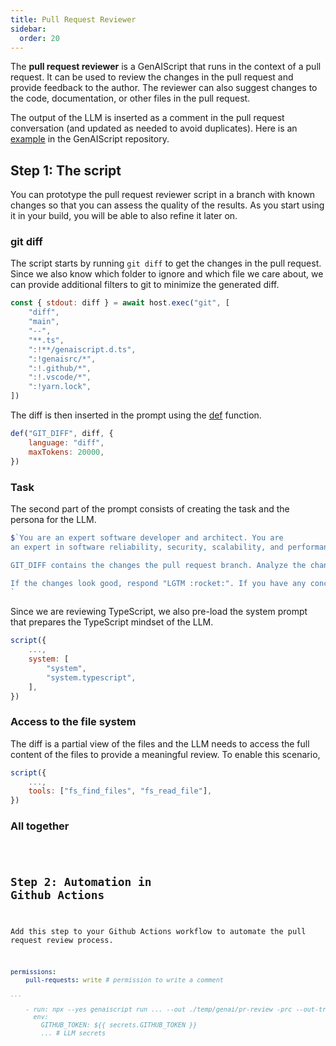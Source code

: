 ```yaml
---
title: Pull Request Reviewer
sidebar:
  order: 20
---
```


The **pull request reviewer** is a GenAIScript that runs in the context of a pull request. 
It can be used to review the changes in the pull request and provide feedback to the author. 
The reviewer can also suggest changes to the code, documentation, or other files in the pull request.

The output of the LLM is inserted as a comment in the pull request conversation 
(and updated as needed to avoid duplicates). 
Here is an [example](https://github.com/microsoft/genaiscript/pull/504#issuecomment-2145273728) in the GenAIScript repository.

## Step 1: The script

You can prototype the pull request reviewer script in a branch with known changes so that you can assess
the quality of the results. As you start using it in your build, you will be able to also refine it later on.

### git diff

The script starts by running `git diff` to get the changes in the pull request. Since we also know which folder
to ignore and which file we care about, we can provide additional filters to git to minimize the generated diff.

```js
const { stdout: diff } = await host.exec("git", [
    "diff",
    "main",
    "--",
    "**.ts",
    ":!**/genaiscript.d.ts",
    ":!genaisrc/*",
    ":!.github/*",
    ":!.vscode/*",
    ":!yarn.lock",
])
```

The diff is then inserted in the prompt using the [def](/genaiscript/reference/scripts/context) function.

```js
def("GIT_DIFF", diff, {
    language: "diff",
    maxTokens: 20000,
})
```

### Task

The second part of the prompt consists of creating the task and the persona for the LLM.

```js
$`You are an expert software developer and architect. You are
an expert in software reliability, security, scalability, and performance.

GIT_DIFF contains the changes the pull request branch. Analyze the changes in GIT_DIFF in your mind.

If the changes look good, respond "LGTM :rocket:". If you have any concerns, provide a brief description of the concerns.
`
```

Since we are reviewing TypeScript, we also pre-load the system prompt that prepares the TypeScript mindset of the LLM.

```js '"system.typescript"'
script({
    ...,
    system: [
        "system",
        "system.typescript",
    ],
})
```

### Access to the file system

The diff is a partial view of the files and the LLM needs to access the full content of the files 
to provide a meaningful review. To enable this scenario, 

```js 'tools: ["fs_find_files", "fs_read_file"]'
script({
    ...,
    tools: ["fs_find_files", "fs_read_file"],
})
```

### All together

<Code code={importedCode} wrap={true} lang="js" title="pr-review.genai.js" />

## Step 2: Automation in Github Actions

Add this step to your Github Actions workflow to automate the pull request review process.

```yaml
permissions:
    pull-requests: write # permission to write a comment

...

    - run: npx --yes genaiscript run ... --out ./temp/genai/pr-review -prc --out-trace $GITHUB_STEP_SUMMARY
      env:
        GITHUB_TOKEN: ${{ secrets.GITHUB_TOKEN }}
        ... # LLM secrets
```